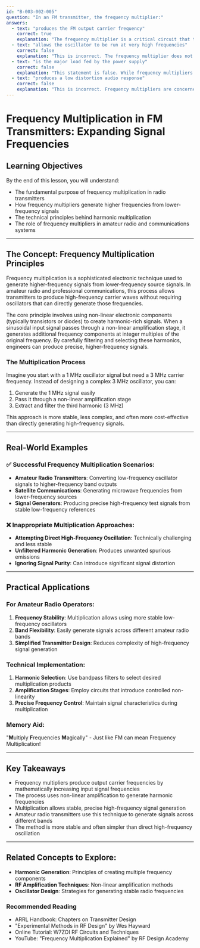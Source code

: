 ```yaml
---
id: "B-003-002-005"
question: "In an FM transmitter, the frequency multiplier:"
answers:
  - text: "produces the FM output carrier frequency"
    correct: true
    explanation: "The frequency multiplier is a critical circuit that takes a lower-frequency signal from the initial oscillator and mathematically increases its frequency through a process of harmonic multiplication. By using non-linear amplification, it can generate higher output frequencies without directly generating those frequencies from the original oscillator, which is often technically challenging or impossible at very high frequencies."
  - text: "allows the oscillator to be run at very high frequencies"
    correct: false
    explanation: "This is incorrect. The frequency multiplier does not enable the original oscillator to operate at high frequencies. Instead, it takes the oscillator's lower-frequency output and mathematically increases the frequency through harmonic multiplication, allowing the transmitter to generate higher-frequency signals than the original oscillator could directly produce."
  - text: "is the major load fed by the power supply"
    correct: false
    explanation: "This statement is false. While frequency multipliers do consume power, they are not necessarily the primary load in an FM transmitter. Power consumption depends on the specific transmitter design, with various stages like final power amplifiers often drawing more current from the power supply."
  - text: "produces a low distortion audio response"
    correct: false
    explanation: "This is incorrect. Frequency multipliers are concerned with frequency generation, not audio quality. Audio preprocessing and modulation occur in different stages of the transmitter, typically before frequency multiplication. The frequency multiplier's role is strictly about increasing the signal's frequency, not managing audio fidelity."
---
```


# Frequency Multiplication in FM Transmitters: Expanding Signal Frequencies

## Learning Objectives
By the end of this lesson, you will understand:
- The fundamental purpose of frequency multiplication in radio transmitters
- How frequency multipliers generate higher frequencies from lower-frequency signals
- The technical principles behind harmonic multiplication
- The role of frequency multipliers in amateur radio and communications systems

---

## The Concept: Frequency Multiplication Principles

Frequency multiplication is a sophisticated electronic technique used to generate higher-frequency signals from lower-frequency source signals. In amateur radio and professional communications, this process allows transmitters to produce high-frequency carrier waves without requiring oscillators that can directly generate those frequencies.

The core principle involves using non-linear electronic components (typically transistors or diodes) to create harmonic-rich signals. When a sinusoidal input signal passes through a non-linear amplification stage, it generates additional frequency components at integer multiples of the original frequency. By carefully filtering and selecting these harmonics, engineers can produce precise, higher-frequency signals.

### The Multiplication Process

Imagine you start with a 1 MHz oscillator signal but need a 3 MHz carrier frequency. Instead of designing a complex 3 MHz oscillator, you can:
1. Generate the 1 MHz signal easily
2. Pass it through a non-linear amplification stage
3. Extract and filter the third harmonic (3 MHz)

This approach is more stable, less complex, and often more cost-effective than directly generating high-frequency signals.

---

## Real-World Examples

### ✅ Successful Frequency Multiplication Scenarios:
- **Amateur Radio Transmitters**: Converting low-frequency oscillator signals to higher-frequency band outputs
- **Satellite Communications**: Generating microwave frequencies from lower-frequency sources
- **Signal Generators**: Producing precise high-frequency test signals from stable low-frequency references

### ❌ Inappropriate Multiplication Approaches:
- **Attempting Direct High-Frequency Oscillation**: Technically challenging and less stable
- **Unfiltered Harmonic Generation**: Produces unwanted spurious emissions
- **Ignoring Signal Purity**: Can introduce significant signal distortion

---

## Practical Applications

### For Amateur Radio Operators:
1. **Frequency Stability**: Multiplication allows using more stable low-frequency oscillators
2. **Band Flexibility**: Easily generate signals across different amateur radio bands
3. **Simplified Transmitter Design**: Reduces complexity of high-frequency signal generation

### Technical Implementation:
1. **Harmonic Selection**: Use bandpass filters to select desired multiplication products
2. **Amplification Stages**: Employ circuits that introduce controlled non-linearity
3. **Precise Frequency Control**: Maintain signal characteristics during multiplication

### Memory Aid:
"**M**ultiply **F**requencies **M**agically" - Just like FM can mean Frequency Multiplication!

---

## Key Takeaways

- Frequency multipliers produce output carrier frequencies by mathematically increasing input signal frequencies
- The process uses non-linear amplification to generate harmonic frequencies
- Multiplication allows stable, precise high-frequency signal generation
- Amateur radio transmitters use this technique to generate signals across different bands
- The method is more stable and often simpler than direct high-frequency oscillation

---

## Related Concepts to Explore:
- **Harmonic Generation**: Principles of creating multiple frequency components
- **RF Amplification Techniques**: Non-linear amplification methods
- **Oscillator Design**: Strategies for generating stable radio frequencies

### Recommended Reading

- ARRL Handbook: Chapters on Transmitter Design
- "Experimental Methods in RF Design" by Wes Hayward
- Online Tutorial: W7ZOI RF Circuits and Techniques
- YouTube: "Frequency Multiplication Explained" by RF Design Academy
